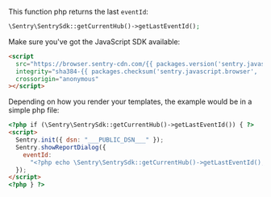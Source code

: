 This function php returns the last `eventId`:

```php
\Sentry\SentrySdk::getCurrentHub()->getLastEventId();
```

Make sure you've got the JavaScript SDK available:

```html
<script
  src="https://browser.sentry-cdn.com/{{ packages.version('sentry.javascript.browser') }}/bundle.min.js"
  integrity="sha384-{{ packages.checksum('sentry.javascript.browser', 'bundle.min.js', 'sha384-base64') }}"
  crossorigin="anonymous"
></script>
```

Depending on how you render your templates, the example would be in a simple php file:

```html
<?php if (\Sentry\SentrySdk::getCurrentHub()->getLastEventId()) { ?>
<script>
  Sentry.init({ dsn: "___PUBLIC_DSN___" });
  Sentry.showReportDialog({
    eventId:
      "<?php echo \Sentry\SentrySdk::getCurrentHub()->getLastEventId(); ?>",
  });
</script>
<?php } ?>
```
